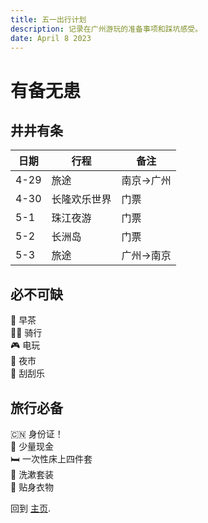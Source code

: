 ```yaml
---
title: 五一出行计划
description: 记录在广州游玩的准备事项和踩坑感受。
date: April 8 2023
---
```

# 有备无患
## 井井有条
| 日期 | 行程 | 备注 |
| ---- | ---- | ----------- |
| 4-29 | 旅途 | 南京->广州 |
| 4-30 | 长隆欢乐世界 | 门票 |
| 5-1 | 珠江夜游 | 门票 |
| 5-2 | 长洲岛 | 门票 |
| 5-3 | 旅途 | 广州->南京 |

## 必不可缺
🍵 早茶  
🚴‍♂️ 骑行  
🎮 电玩  
🌃 夜市  
🎲 刮刮乐  

## 旅行必备
🇨🇳 身份证！  
💸 少量现金  
🛏️ 一次性床上四件套  
🧼 洗漱套装  
👕 贴身衣物  



回到 [主页](/).
